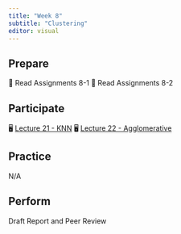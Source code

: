 ```yaml
---
title: "Week 8"
subtitle: "Clustering"
editor: visual
---
```


## Prepare

📖 Read Assignments 8-1
📖 Read Assignments 8-2

## Participate

🖥️ [Lecture 21 - KNN](/slides/lec-21.html)
🖥️ [Lecture 22 - Agglomerative](/slides/lec-22.html)


## Practice

N/A

## Perform

Draft Report and Peer Review

